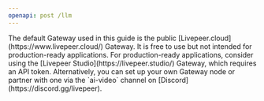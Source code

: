 ```yaml
---
openapi: post /llm
---
```


<Info>
  The default Gateway used in this guide is the public
  [Livepeer.cloud](https://www.livepeer.cloud/) Gateway. It is free to use but
  not intended for production-ready applications. For production-ready
  applications, consider using the [Livepeer Studio](https://livepeer.studio/)
  Gateway, which requires an API token. Alternatively, you can set up your own
  Gateway node or partner with one via the `ai-video` channel on
  [Discord](https://discord.gg/livepeer).
</Info>